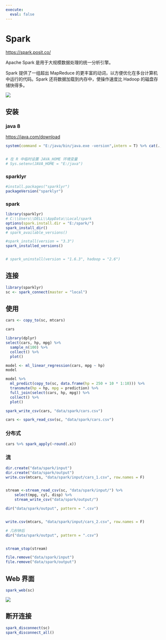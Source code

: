 ```yaml
---
execute: 
  eval: false
---
```


# Spark

<https://spark.posit.co/>

Apache Spark 是用于大规模数据处理的统一分析引擎。

Spark 提供了一组超出 MapReduce 的更丰富的动词，以方便优化在多台计算机中运行的代码。Spark 还将数据加载到内存中，使操作速度比 Hadoop 的磁盘存储快得多。

![](images/MapReduce.png){fig-align="center"}

## 安装

### java 8

<https://java.com/download>

```r
system(command = "E:/java/bin/java.exe -version",intern = T) %>% cat(.,sep = "\n")


# 在 R 中临时设置 JAVA_HOME 环境变量
# Sys.setenv(JAVA_HOME = "E:/java")

```

### sparklyr

```r
#install.packages("sparklyr")
packageVersion("sparklyr")
```

### spark

```r
library(sparklyr)
# C:\\Users\\DELL\\AppData\\Local/spark
options(spark.install.dir = "E:/spark/")
spark_install_dir()
# spark_available_versions()

#spark_install(version = "3.3")
spark_installed_versions()


# spark_uninstall(version = "1.6.3", hadoop = "2.6")
```

## 连接

```r
library(sparklyr)
sc <- spark_connect(master = "local")
```

## 使用

```r
cars <- copy_to(sc, mtcars)

cars
```

```r
library(dplyr)
select(cars, hp, mpg) %>%
  sample_n(100) %>%
  collect() %>%
  plot()
```

```r
model <- ml_linear_regression(cars, mpg ~ hp)
model

model %>%
  ml_predict(copy_to(sc, data.frame(hp = 250 + 10 * 1:10))) %>%
  transmute(hp = hp, mpg = prediction) %>%
  full_join(select(cars, hp, mpg)) %>%
  collect() %>%
  plot()
```

```r
spark_write_csv(cars, "data/spark/cars.csv")

cars <- spark_read_csv(sc, "data/spark/cars.csv")
```

### 分布式

```r
cars %>% spark_apply(~round(.x))
```

### 流

```r
dir.create("data/spark/input")
dir.create("data/spark/output")
write.csv(mtcars, "data/spark/input/cars_1.csv", row.names = F)


stream <-stream_read_csv(sc, "data/spark/input/") %>%
    select(mpg, cyl, disp) %>% 
    stream_write_csv("data/spark/output/")

dir("data/spark/output", pattern = ".csv")


write.csv(mtcars, "data/spark/input/cars_2.csv", row.names = F)

# 几秒钟后
dir("data/spark/output", pattern = ".csv")


stream_stop(stream)

file.remove("data/spark/input")
file.remove("data/spark/output")
```

## Web 界面

```r
spark_web(sc)
```

![](images/Sparklyr UI.png)

## 断开连接

```r
spark_disconnect(sc)
spark_disconnect_all()
```
